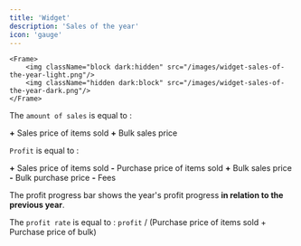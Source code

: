```yaml
---
title: 'Widget'
description: 'Sales of the year'
icon: 'gauge'
---
```

    <Frame>
        <img className="block dark:hidden" src="/images/widget-sales-of-the-year-light.png"/>
        <img className="hidden dark:block" src="/images/widget-sales-of-the-year-dark.png"/>
    </Frame>

The `amount of sales` is equal to :

**\+** Sales price of items sold
**\+** Bulk sales price

`Profit` is equal to :

**\+** Sales price of items sold **\-** Purchase price of items sold
**\+** Bulk sales price **\-** Bulk purchase price
**\-** Fees

The profit progress bar shows the year's profit progress **in relation to the previous year**.

The `profit rate` is equal to : `profit` / (Purchase price of items sold + Purchase price of bulk)
